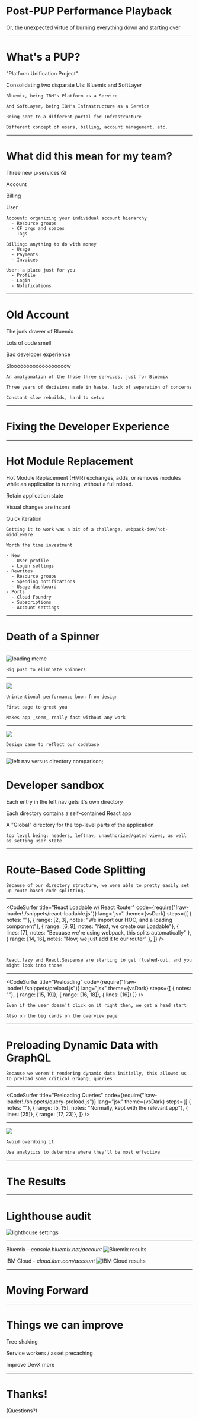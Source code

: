 

<Head>
  <title>Post-PUP Performance Playback</title>
</Head>


# Post-PUP Performance Playback

<Appear>
  Or, the unexpected virtue of burning everything down and starting over
</Appear>

---


# What's a PUP?

<Appear>
  <p>"Platform Unification Project"</p>
  <p>Consolidating two disparate UIs: Bluemix and SoftLayer</p>
</Appear>

```notes
Bluemix, being IBM's Platform as a Service

And SoftLayer, being IBM's Infrastructure as a Service

Being sent to a different portal for Infrastructure

Different concept of users, billing, account management, etc.
```

---


# What did this mean for my team?

<Appear>
  <p>Three new µ-services 😱</p>
  <p>Account</p>
  <p>Billing</p>
  <p>User</p>
</Appear>

```notes
Account: organizing your individual account hierarchy
  - Resource groups
  - CF orgs and spaces
  - Tags

Billing: anything to do with money
  - Usage
  - Payments
  - Invoices

User: a place just for you
  - Profile
  - Login
  - Notifications
```

---


# Old Account

<Appear>
  <p>The junk drawer of Bluemix</p>
  <p>Lots of code smell</p>
  <p>Bad developer experience</p>
  <p>Sloooooooooooooooooow</p>
</Appear>

```notes
An amalgamation of the those three services, just for Bluemix

Three years of decisions made in haste, lack of seperation of concerns

Constant slow rebuilds, hard to setup
```

---


# Fixing the Developer Experience

---


# Hot Module Replacement

Hot Module Replacement (HMR) exchanges, adds, or removes modules while an application is running, without a full reload.

<Appear>
  <p>Retain application state</p>
  <p>Visual changes are instant</p>
  <p>Quick iteration</p>
</Appear>

```notes
Getting it to work was a bit of a challenge, webpack-dev/hot-middleware

Worth the time investment

- New
  - User profile
  - Login settings
- Rewrites
  - Resource groups
  - Spending notifications
  - Usage dashboard
- Ports
  - Cloud Foundry
  - Subscriptions
  - Account settings
```

---


# Death of a Spinner

---

![loading meme](./images/loading-meme.jpg)

```notes
Big push to eliminate spinners
```

---

<Image src="./images/ibm-cloud-account-load.gif" />

```notes
Unintentional performance boon from design

First page to greet you

Makes app _seem_ really fast without any work
```

---

<Image src="./images/overview.png" />

```notes
Design came to reflect our codebase
```

---


![left nav versus directory comparison](./images/nav-directory-comparison.png);

# Developer sandbox

<Appear>
  <p>Each entry in the left nav gets it's own directory</p>
  <p>Each directory contains a self-contained React app</p>
  <p>A "Global" directory for the top-level parts of the application</p> 
</Appear>

```notes
top level being: headers, leftnav, unauthorized/gated views, as well as setting user state
```

---


# Route-Based Code Splitting

```notes
Because of our directory structure, we were able to pretty easily set up route-based code splitting.
```

---

<CodeSurfer
  title="React Loadable w/ React Router"
  code={require("!raw-loader!./snippets/react-loadable.js")}
  lang="jsx"
  theme={vsDark}
  steps={[
    { notes: ""},
    { range: [2, 3], notes: "We import our HOC, and a loading component"},
    { range: [6, 9], notes: "Next, we create our Loadable"},
    { lines: [7], notes: "Because we're using webpack, this splits automatically" },
    { range: [14, 16], notes: "Now, we just add it to our router" },
  ]}
/>

```notes


React.lazy and React.Suspense are starting to get flushed-out, and you might look into those
```

---

<CodeSurfer
  title="Preloading"
  code={require("!raw-loader!./snippets/preload.js")}
  lang="jsx"
  theme={vsDark}
  steps={[
    { notes: ""},
    { range: [15, 19]},
    { range: [16, 18]},
    { lines: [16]}
  ]}
/>

```notes
Even if the user doesn't click on it right then, we get a head start

Also on the big cards on the overview page
```

---


# Preloading Dynamic Data with GraphQL

```notes
Because we weren't rendering dynamic data initially, this allowed us to preload some critical GraphQL queries
```

---

<CodeSurfer
  title="Preloading Queries"
  code={require("!raw-loader!./snippets/query-preload.js")}
  lang="jsx"
  theme={vsDark}
  steps={[
    { notes: ""},
    { range: [5, 15], notes: "Normally, kept with the relevant app"},
    { lines: [25]},
    { range: [17, 23]},
  ]}
/>

---

<Image src="./images/preloaded-query.gif" />

```notes
Avoid overdoing it

Use analytics to determine where they'll be most effective
```

---


# The Results

---


# Lighthouse audit

![lighthouse settings](./images/lighthouse-settings.png)

---

Bluemix - _console.bluemix.net/account_
![Bluemix results](./images/bluemix-lighthouse.png)

IBM Cloud - _cloud.ibm.com/account_
![IBM Cloud results](./images/cloud-lighthouse.png)

---


# Moving Forward

---


# Things we can improve

<Appear>
  <p>Tree shaking</p>
  <p>Service workers / asset precaching</p>
  <p>Improve DevX more</p>
</Appear>

---


# Thanks!

(Questions?)